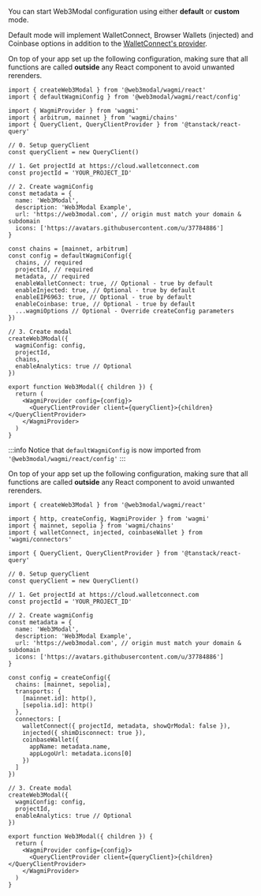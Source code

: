 
You can start Web3Modal configuration using either **default** or **custom** mode.

Default mode will implement WalletConnect, Browser Wallets (injected) and Coinbase options in addition to the [WalletConnect's provider](../../../../cloud/blockchain-api.md).

<Tabs>
<TabItem value="default" label="Default">

On top of your app set up the following configuration, making sure that all functions are called **outside** any React component to avoid unwanted rerenders.

```tsx
import { createWeb3Modal } from '@web3modal/wagmi/react'
import { defaultWagmiConfig } from '@web3modal/wagmi/react/config'

import { WagmiProvider } from 'wagmi'
import { arbitrum, mainnet } from 'wagmi/chains'
import { QueryClient, QueryClientProvider } from '@tanstack/react-query'

// 0. Setup queryClient
const queryClient = new QueryClient()

// 1. Get projectId at https://cloud.walletconnect.com
const projectId = 'YOUR_PROJECT_ID'

// 2. Create wagmiConfig
const metadata = {
  name: 'Web3Modal',
  description: 'Web3Modal Example',
  url: 'https://web3modal.com', // origin must match your domain & subdomain
  icons: ['https://avatars.githubusercontent.com/u/37784886']
}

const chains = [mainnet, arbitrum]
const config = defaultWagmiConfig({
  chains, // required
  projectId, // required
  metadata, // required
  enableWalletConnect: true, // Optional - true by default
  enableInjected: true, // Optional - true by default
  enableEIP6963: true, // Optional - true by default
  enableCoinbase: true, // Optional - true by default
  ...wagmiOptions // Optional - Override createConfig parameters
})

// 3. Create modal
createWeb3Modal({
  wagmiConfig: config,
  projectId,
  chains,
  enableAnalytics: true // Optional
})

export function Web3Modal({ children }) {
  return (
    <WagmiProvider config={config}>
      <QueryClientProvider client={queryClient}>{children}</QueryClientProvider>
    </WagmiProvider>
  )
}
```

:::info
Notice that `defaultWagmiConfig` is now imported from `'@web3modal/wagmi/react/config'`
:::

</TabItem>
<TabItem value="custom" label="Custom">

On top of your app set up the following configuration, making sure that all functions are called **outside** any React component to avoid unwanted rerenders.

```tsx
import { createWeb3Modal } from '@web3modal/wagmi/react'

import { http, createConfig, WagmiProvider } from 'wagmi'
import { mainnet, sepolia } from 'wagmi/chains'
import { walletConnect, injected, coinbaseWallet } from 'wagmi/connectors'

import { QueryClient, QueryClientProvider } from '@tanstack/react-query'

// 0. Setup queryClient
const queryClient = new QueryClient()

// 1. Get projectId at https://cloud.walletconnect.com
const projectId = 'YOUR_PROJECT_ID'

// 2. Create wagmiConfig
const metadata = {
  name: 'Web3Modal',
  description: 'Web3Modal Example',
  url: 'https://web3modal.com', // origin must match your domain & subdomain
  icons: ['https://avatars.githubusercontent.com/u/37784886']
}

const config = createConfig({
  chains: [mainnet, sepolia],
  transports: {
    [mainnet.id]: http(),
    [sepolia.id]: http()
  },
  connectors: [
    walletConnect({ projectId, metadata, showQrModal: false }),
    injected({ shimDisconnect: true }),
    coinbaseWallet({
      appName: metadata.name,
      appLogoUrl: metadata.icons[0]
    })
  ]
})

// 3. Create modal
createWeb3Modal({
  wagmiConfig: config,
  projectId,
  enableAnalytics: true // Optional
})

export function Web3Modal({ children }) {
  return (
    <WagmiProvider config={config}>
      <QueryClientProvider client={queryClient}>{children}</QueryClientProvider>
    </WagmiProvider>
  )
}
```

</TabItem>
</Tabs>
